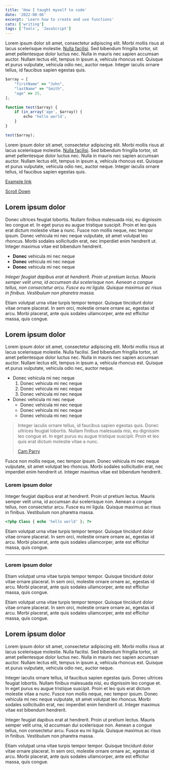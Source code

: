 ```yaml
---
title: 'How I taught myself to code'
date: '2022-08-06'
excerpt: 'Learn how to create and use functions'
cats: ['writing']
tags: ['Tools', 'JavaScript']
---
```


Lorem ipsum dolor sit amet, consectetur adipiscing elit. Morbi mollis risus at
lacus scelerisque molestie. [Nulla facilisi](https://google.com). Sed bibendum
fringilla tortor, sit amet pellentesque dolor luctus nec. Nulla in mauris nec
sapien accumsan auctor. Nullam lectus elit, tempus in ipsum a, vehicula rhoncus
est. Quisque et purus vulputate, vehicula odio nec, auctor neque. Integer
iaculis ornare tellus, id faucibus sapien egestas quis.

```js
$array = [
    "firstName" => "John",
    "lastName" => "Smith",
    "age" => 25,
];

function test($array) {
    if (in_array('age', $array)) {
        echo 'hello world';
    }
}

test($array);
```

Lorem ipsum dolor sit amet, consectetur adipiscing elit. Morbi mollis risus at
lacus scelerisque molestie. [Nulla facilisi](https://someexample.com). Sed
bibendum fringilla tortor, sit amet pellentesque dolor luctus nec. Nulla in
mauris nec sapien accumsan auctor. Nullam lectus elit, tempus in ipsum a,
vehicula rhoncus est. Quisque et purus vulputate, vehicula odio nec, auctor
neque. Integer iaculis ornare tellus, id faucibus sapien egestas quis.

[Example link](https://someexample.com)

[Scroll Down](#last_id)

## Lorem ipsum dolor

Donec ultrices feugiat lobortis. Nullam finibus malesuada nisi, eu dignissim leo
congue et. In eget purus eu augue tristique suscipit. Proin et leo quis erat
dictum molestie vitae a nunc. Fusce non mollis neque, nec tempor ipsum. Donec
vehicula mi nec neque vulputate, sit amet volutpat leo rhoncus. Morbi sodales
sollicitudin erat, nec imperdiet enim hendrerit ut. Integer maximus vitae est
bibendum hendrerit.

-   **Donec** vehicula mi nec neque
-   **Donec** vehicula mi nec neque
-   **Donec** vehicula mi nec neque

_Integer feugiat dapibus erat at hendrerit. Proin ut pretium lectus. Mauris
semper velit urna, id accumsan dui scelerisque non. Aenean a congue tellus, non
consectetur arcu. Fusce eu mi ligula. Quisque maximus ac risus in finibus.
Vestibulum non pharetra massa._

Etiam volutpat urna vitae turpis tempor tempor. Quisque tincidunt dolor vitae
ornare placerat. In sem orci, molestie ornare ornare ac, egestas id arcu. Morbi
placerat, ante quis sodales ullamcorper, ante est efficitur massa, quis congue.

## Lorem ipsum dolor

Lorem ipsum dolor sit amet, consectetur adipiscing elit. Morbi mollis risus at
lacus scelerisque molestie. Nulla facilisi. Sed bibendum fringilla tortor, sit
amet pellentesque dolor luctus nec. Nulla in mauris nec sapien accumsan auctor.
Nullam lectus elit, tempus in ipsum a, vehicula rhoncus est. Quisque et purus
vulputate, vehicula odio nec, auctor neque.

-   Donec vehicula mi nec neque
    1. Donec vehicula mi nec neque
    2. Donec vehicula mi nec neque
    3. Donec vehicula mi nec neque
-   Donec vehicula mi nec neque
    -   Donec vehicula mi nec neque
    -   Donec vehicula mi nec neque
    -   Donec vehicula mi nec neque

> Integer iaculis ornare tellus, id faucibus sapien egestas quis. Donec ultrices
> feugiat lobortis. Nullam finibus malesuada nisi, eu dignissim leo congue et.
> In eget purus eu augue tristique suscipit. Proin et leo quis erat dictum
> molestie vitae a nunc.
>
> [Cam Parry](https://google.com)

Fusce non mollis neque, nec tempor ipsum. Donec vehicula mi nec neque vulputate,
sit amet volutpat leo rhoncus. Morbi sodales sollicitudin erat, nec imperdiet
enim hendrerit ut. Integer maximus vitae est bibendum hendrerit.

### Lorem ipsum dolor

Integer feugiat dapibus erat at hendrerit. Proin ut pretium lectus. Mauris
semper velit urna, id accumsan dui scelerisque non. Aenean a congue tellus, non
consectetur arcu. Fusce eu mi ligula. Quisque maximus ac risus in finibus.
Vestibulum non pharetra massa.

```php
<?php Class { echo 'hello world' }; ?>
```

Etiam volutpat urna vitae turpis tempor tempor. Quisque tincidunt dolor vitae
ornare placerat. In sem orci, molestie ornare ornare ac, egestas id arcu. Morbi
placerat, ante quis sodales ullamcorper, ante est efficitur massa, quis congue.

---

### Lorem ipsum dolor

Etiam volutpat urna vitae turpis tempor tempor. Quisque tincidunt dolor vitae
ornare placerat. In sem orci, molestie ornare ornare ac, egestas id arcu. Morbi
placerat, ante quis sodales ullamcorper, ante est efficitur massa, quis congue.

Etiam volutpat urna vitae turpis tempor tempor. Quisque tincidunt dolor vitae
ornare placerat. In sem orci, molestie ornare ornare ac, egestas id arcu. Morbi
placerat, ante quis sodales ullamcorper, ante est efficitur massa, quis congue.

## Lorem ipsum dolor

Lorem ipsum dolor sit amet, consectetur adipiscing elit. Morbi mollis risus at
lacus scelerisque molestie. Nulla facilisi. Sed bibendum fringilla tortor, sit
amet pellentesque dolor luctus nec. Nulla in mauris nec sapien accumsan auctor.
Nullam lectus elit, tempus in ipsum a, vehicula rhoncus est. Quisque et purus
vulputate, vehicula odio nec, auctor neque.

Integer iaculis ornare tellus, id faucibus sapien egestas quis. Donec ultrices
feugiat lobortis. Nullam finibus malesuada nisi, eu dignissim leo congue et. In
eget purus eu augue tristique suscipit. Proin et leo quis erat dictum molestie
vitae a nunc. Fusce non mollis neque, nec tempor ipsum. Donec vehicula mi nec
neque vulputate, sit amet volutpat leo rhoncus. Morbi sodales sollicitudin erat,
nec imperdiet enim hendrerit ut. Integer maximus vitae est bibendum hendrerit.

Integer feugiat dapibus erat at hendrerit. Proin ut pretium lectus. Mauris
semper velit urna, id accumsan dui scelerisque non. Aenean a congue tellus, non
consectetur arcu. Fusce eu mi ligula. Quisque maximus ac risus in finibus.
Vestibulum non pharetra massa.

Etiam volutpat urna vitae turpis tempor tempor. Quisque tincidunt dolor vitae
ornare placerat. In sem orci, molestie ornare ornare ac, egestas id arcu. Morbi
placerat, ante quis sodales ullamcorper, ante est efficitur massa, quis congue.
